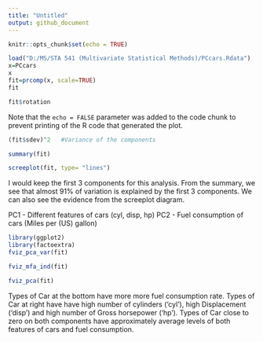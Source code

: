```yaml
---
title: "Untitled"
output: github_document
---
```


```r
knitr::opts_chunk$set(echo = TRUE)
```


```r
load("D:/MS/STA 541 (Multivariate Statistical Methods)/PCcars.Rdata")
x=PCcars
x
fit=prcomp(x, scale=TRUE)
fit
```

```r
fit$rotation
```

Note that the `echo = FALSE` parameter was added to the code chunk to prevent printing of the R code that generated the plot.

```r
(fit$sdev)^2   #Variance of the components 
```

```r
summary(fit)
```

```r
screeplot(fit, type= "lines")
```



I would keep the first 3 components for this analysis. From the summary, we see that almost 91% of variation is explained by the first 3 components. We can also see the evidence from the screeplot diagram. 

PC1 - Different features of cars (cyl, disp, hp)
PC2 - Fuel consumption of cars (Miles per (US) gallon)


```r
library(ggplot2)
library(factoextra)
fviz_pca_var(fit)
```

```r
fviz_mfa_ind(fit)
```

```r
fviz_pca(fit)
```

Types of Car at the bottom have more more fuel consumption rate.
Types of Car at right have have high number of cylinders ('cyl'), high Displacement ('disp') and high number of Gross horsepower ('hp').
Types of Car close to zero on both components have approximately average levels of both features of cars and fuel consumption. 








